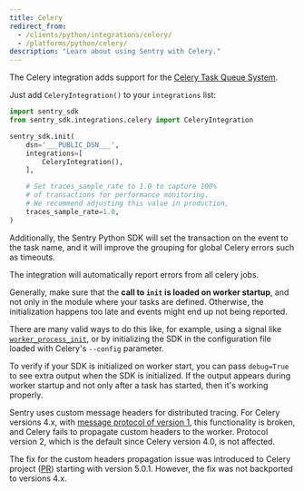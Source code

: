 ```yaml
---
title: Celery
redirect_from:
  - /clients/python/integrations/celery/
  - /platforms/python/celery/
description: "Learn about using Sentry with Celery."
---
```


The Celery integration adds support for the [Celery Task Queue System](https://docs.celeryq.dev/).

Just add `CeleryIntegration()` to your `integrations` list:

```python
import sentry_sdk
from sentry_sdk.integrations.celery import CeleryIntegration

sentry_sdk.init(
    dsn='___PUBLIC_DSN___',
    integrations=[
        CeleryIntegration(),
    ],

    # Set traces_sample_rate to 1.0 to capture 100%
    # of transactions for performance monitoring.
    # We recommend adjusting this value in production,
    traces_sample_rate=1.0,
)
```

Additionally, the Sentry Python SDK will set the transaction on the event to the task name, and it will improve the grouping for global Celery errors such as timeouts.

The integration will automatically report errors from all celery jobs.

Generally, make sure that the **call to `init` is loaded on worker startup**, and not only in the module where your tasks are defined. Otherwise, the initialization happens too late and events might end up not being reported.

There are many valid ways to do this like, for example, using a signal like [`worker_process_init`](https://docs.celeryq.dev/en/stable/userguide/signals.html#worker-process-init), or by initializing the SDK in the configuration file loaded with Celery's `--config` parameter.

To verify if your SDK is initialized on worker start, you can pass `debug=True` to see extra output when the SDK is initialized. If the output appears during worker startup and not only after a task has started, then it's working properly.

<Alert level="info" title="Note on distributed tracing">

Sentry uses custom message headers for distributed tracing. For Celery versions 4.x, with [message protocol of version 1](https://docs.celeryq.dev/en/stable/internals/protocol.html#version-1), this functionality is broken, and Celery fails to propagate custom headers to the worker. Protocol version 2, which is the default since Celery version 4.0, is not affected.

The fix for the custom headers propagation issue was introduced to Celery project ([PR](https://github.com/celery/celery/pull/6374)) starting with version 5.0.1. However, the fix was not backported to versions 4.x.

</Alert>

